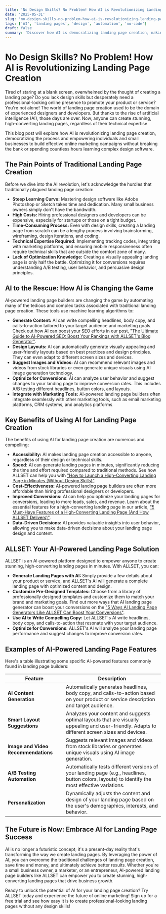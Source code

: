 ```yaml
---
title: 'No Design Skills? No Problem! How AI is Revolutionizing Landing Page Creation'
date: '2025-05-31'
slug: 'no-design-skills-no-problem-how-ai-is-revolutionizing-landing-page-creation'
tags: ['AI', 'landing pages', 'design', 'automation', 'no-code']
draft: false
summary: 'Discover how AI is democratizing landing page creation, making it accessible to anyone regardless of their design or technical skills. Learn how AI-powered tools like ALLSET can generate professional-looking landing pages with optimized content and design.'
---
```


# No Design Skills? No Problem! How AI is Revolutionizing Landing Page Creation

Tired of staring at a blank screen, overwhelmed by the thought of creating a landing page? Do you lack design skills but desperately need a professional-looking online presence to promote your product or service? You're not alone! The world of landing page creation used to be the domain of experienced designers and developers. But thanks to the rise of artificial intelligence (AI), those days are over. Now, anyone can create stunning, high-converting landing pages, regardless of their technical expertise.

This blog post will explore how AI is revolutionizing landing page creation, democratizing the process and empowering individuals and small businesses to build effective online marketing campaigns without breaking the bank or spending countless hours learning complex design software.

## The Pain Points of Traditional Landing Page Creation

Before we dive into the AI revolution, let's acknowledge the hurdles that traditionally plagued landing page creation:

- **Steep Learning Curve:** Mastering design software like Adobe Photoshop or Sketch takes time and dedication. Many small business owners simply don't have the bandwidth.
- **High Costs:** Hiring professional designers and developers can be expensive, especially for startups or those on a tight budget.
- **Time-Consuming Process:** Even with design skills, creating a landing page from scratch can be a lengthy process involving brainstorming, wireframing, design iterations, and coding.
- **Technical Expertise Required:** Implementing tracking codes, integrating with marketing platforms, and ensuring mobile responsiveness often require technical skills that are outside the comfort zone of many.
- **Lack of Optimization Knowledge:** Creating a visually appealing landing page is only half the battle. Optimizing it for conversions requires understanding A/B testing, user behavior, and persuasive design principles.

## AI to the Rescue: How AI is Changing the Game

AI-powered landing page builders are changing the game by automating many of the tedious and complex tasks associated with traditional landing page creation. These tools use machine learning algorithms to:

- **Generate Content:** AI can write compelling headlines, body copy, and calls-to-action tailored to your target audience and marketing goals. Check out how AI can boost your SEO efforts in our post, ["The Ultimate Guide to AI-Powered SEO: Boost Your Rankings with ALLSET's Blog Generator"](the-ultimate-guide-to-ai-powered-seo-boost-your-rankings-with-allsets-blog-generator).
- **Design Layouts:** AI can automatically generate visually appealing and user-friendly layouts based on best practices and design principles. They can even adapt to different screen sizes and devices.
- **Suggest Images and Videos:** AI can recommend relevant images and videos from stock libraries or even generate unique visuals using AI image generation technology.
- **Optimize for Conversions:** AI can analyze user behavior and suggest changes to your landing page to improve conversion rates. This includes A/B testing different headlines, button colors, and layouts.
- **Integrate with Marketing Tools:** AI-powered landing page builders often integrate seamlessly with other marketing tools, such as email marketing platforms, CRM systems, and analytics platforms.

## Key Benefits of Using AI for Landing Page Creation

The benefits of using AI for landing page creation are numerous and compelling:

- **Accessibility:** AI makes landing page creation accessible to anyone, regardless of their design or technical skills.
- **Speed:** AI can generate landing pages in minutes, significantly reducing the time and effort required compared to traditional methods. See how ALLSET can help you with ["How to Launch a High-Converting Landing Page in Minutes (Without Design Skills)"](how-to-launch-a-high-converting-landing-page-in-minutes-without-design-skills).
- **Cost-Effectiveness:** AI-powered landing page builders are often more affordable than hiring professional designers or developers.
- **Improved Conversions:** AI can help you optimize your landing pages for conversions, leading to more leads, sales, and revenue. Learn about the essential features for a high-converting landing page in our article, ["5 Must-Have Features of a High-Converting Landing Page (And How ALLSET Delivers)"](5-must-have-features-of-a-high-converting-landing-page-and-how-allset-delivers).
- **Data-Driven Decisions:** AI provides valuable insights into user behavior, allowing you to make data-driven decisions about your landing page design and content.

## ALLSET: Your AI-Powered Landing Page Solution

ALLSET is an AI-powered platform designed to empower anyone to create stunning, high-converting landing pages in minutes. With ALLSET, you can:

- **Generate Landing Pages with AI:** Simply provide a few details about your product or service, and ALLSET's AI will generate a complete landing page with optimized content and design.
- **Customize Pre-Designed Templates:** Choose from a library of professionally designed templates and customize them to match your brand and marketing goals. Find out more ways that AI landing page generator can boost your conversions on the ["5 Ways AI Landing Page Generators Like ALLSET Can Boost Your Conversions"](5-ways-ai-landing-page-generators-like-allset-can-boost-your-conversions).
- **Use AI to Write Compelling Copy:** Let ALLSET's AI write headlines, body copy, and calls-to-action that resonate with your target audience.
- **Optimize for Conversions:** ALLSET's AI will analyze your landing page performance and suggest changes to improve conversion rates.

## Examples of AI-Powered Landing Page Features

Here's a table illustrating some specific AI-powered features commonly found in landing page builders:

| Feature                             | Description                                                                                                                                      |
| ----------------------------------- | ------------------------------------------------------------------------------------------------------------------------------------------------ |
| **AI Content Generation**           | Automatically generates headlines, body copy, and calls-to-action based on your product or service description and target audience.              |
| **Smart Layout Suggestions**        | Analyzes your content and suggests optimal layouts that are visually appealing and user-friendly. Adapts to different screen sizes and devices.  |
| **Image and Video Recommendations** | Suggests relevant images and videos from stock libraries or generates unique visuals using AI image generation.                                  |
| **A/B Testing Automation**          | Automatically tests different versions of your landing page (e.g., headlines, button colors, layouts) to identify the most effective variations. |
| **Personalization**                 | Dynamically adjusts the content and design of your landing page based on the user's demographics, interests, and behavior.                       |

## The Future is Now: Embrace AI for Landing Page Success

AI is no longer a futuristic concept; it's a present-day reality that's transforming the way we create landing pages. By leveraging the power of AI, you can overcome the traditional challenges of landing page creation, save time and money, and ultimately achieve better results. Whether you're a small business owner, a marketer, or an entrepreneur, AI-powered landing page builders like ALLSET can empower you to create stunning, high-converting landing pages that drive business growth.

Ready to unlock the potential of AI for your landing page creation? Try ALLSET today and experience the future of online marketing! Sign up for a free trial and see how easy it is to create professional-looking landing pages without any design skills!
